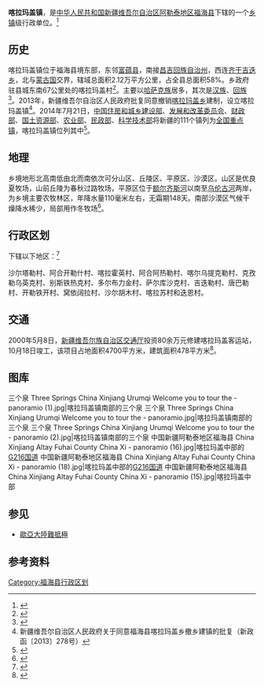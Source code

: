 {{中国乡级行政区
|行政区全称           = 喀拉玛盖镇
|景观照片文件名       = 
|景观照片大小         = 
|景观照片描述         = 
|汉语拼音             =
|其他语言             = 
|其他语言名称         = 
|位置图文件名         =
|位置图描述           = 
<!--以下内容将显示在“概览”栏-->
|上级行政区           = [[福海县|福海县]]
|行政区类别           = [[乡镇|乡镇]]
|行政区划代码         = 65 43 23 203
|行政区划             = 16
|建置时间             = 
|政府驻地             = 
|毗邻行政区           = 
|地理坐标             =
|总面积               = 
|总人口               = 
|总人口年份           = 
|户籍人口             = 
|户籍人口年份         = 
|常住人口             = 
|常住人口年份         = 
|人口密度             = 
|GDP                  = 
|GDP年份              = 
|邮政编码             = 
|电话区号             = 906
|官方网站             = 
|网站名称             = 
|65/43/23/203/000}}

'''喀拉玛盖镇'''，是[[中华人民共和国|中华人民共和国]][[新疆维吾尔自治区|新疆维吾尔自治区]][[阿勒泰地区|阿勒泰地区]][[福海县|福海县]]下辖的一个[[乡镇|乡镇]]级行政单位。<ref>{{PRC admin/ref sgc|{{PRC admin/parent|65/43/23/203/000}}}}</ref>

== 历史==
喀拉玛盖镇位于福海县境东部，东邻[[富蕴县|富蕴县]]，南接[[昌吉回族自治州|昌吉回族自治州]]，西连[[齐干吉迭乡|齐干吉迭乡]]，北与[[蒙古国|蒙古国]]交界，辖域总面积2.12万平方公里，占全县总面积58%。乡政府驻县城东南67公里处的喀拉玛盖村<ref>{{Cite book|title=福海年鉴 2001 创刊号|last=福海县史志编纂委员会办公室编|publisher=乌鲁木齐：[[新疆人民出版社|新疆人民出版社]]|year=2001.10|isbn=7-228-06729-0|pages=77-78}}</ref>。主要以[[哈萨克族|哈萨克族]]居多，其次是[[汉族|汉族]]、[[回族|回族]]<ref>{{Cite book|title=福海年鉴 2002 总第2部|last=崔先立主编；福海县史志编纂委员会办公室编|publisher=乌鲁木齐：新疆人民出版社|year=2002.12|isbn=7-228-07711-3|pages=179-180}}</ref>。2013年，新疆维吾尔自治区人民政府批复同意撤销[[喀拉玛盖乡|喀拉玛盖乡]]建制，设立喀拉玛盖镇<ref>新疆维吾尔自治区人民政府关于同意福海县喀拉玛盖乡撤乡建镇的批复（新政函〔2013〕278号）</ref>。2014年7月21日，[[中华人民共和国住房和城乡建设部|中国住房和城乡建设部]]、[[中华人民共和国国家发展和改革委员会|发展和改革委员会]]、[[中华人民共和国财政部|财政部]]、[[中华人民共和国国土资源部|国土资源部]]、[[中华人民共和国农业部|农业部]]、[[中华人民共和国民政部|民政部]]、[[中华人民共和国科学技术部|科学技术部]]将新疆的111个镇列为[[全国重点镇|全国重点镇]]，喀拉玛盖镇位列其中<ref>{{Cite book|title=新疆年鉴 2015年|last=新疆维吾尔自治区地方志编纂委员会编|publisher=新疆年鉴社|year=2015.12|pages=216}}</ref>。


== 地理 ==
乡境地形北高南低由北而南依次可分山区、丘陵区、平原区、沙漠区。山区是优良夏牧场，山前丘陵为春秋过路牧场，平原区位于[[额尔齐斯河|额尔齐斯河]]以南至[[乌伦古河|乌伦古河]]两岸，为乡境主要农牧林区，年降水量110毫米左右，无霜期148天。南部沙漠区气候干燥降水稀少，局部用作冬牧场<ref name=f1>{{Cite book|title=福海县志|last=[[崔先立|崔先立]]主编；福海县史志编纂委员会编|publisher=乌鲁木齐：[[新疆人民出版社|新疆人民出版社]]|year=2003.07|isbn=7-228-08024-6|pages=64}}</ref>。

== 行政区划 ==

{{PAGENAMEBASE}}下辖以下地区：<ref>{{PRC admin/ref sgc|65/43/23/203/000}}</ref>

沙尔塔勒村、阿合开勒什村、喀拉霍英村、阿合阿热勒村、喀尔乌提克勒村、克孜勒乌英克村、别斯铁热克村、多尔布力金村、萨尔库沙克村、吉迭勒村、唐巴勒村、开勒铁开村、窝依阔拉村、沙尔胡木村、喀拉苏村和迭恩村。

== 交通 ==
2000年5月8日，[[新疆维吾尔族自治区交通厅|新疆维吾尔族自治区交通厅]]投资80余万元修建喀拉玛盖客运站，10月18日竣工，该项目占地面积4700平方米，建筑面积478平方米<ref>{{Cite book|title=福海年鉴 2001 创刊号|last=福海县史志编纂委员会办公室编|publisher=乌鲁木齐：新疆人民出版社|year=2001.10|isbn=7-228-06729-0|pages=7194}}</ref>。

== 图库 ==
<gallery mode="packed-overlay" heights="140">
三个泉 Three Springs China Xinjiang Urumqi Welcome you to tour the - panoramio (1).jpg|喀拉玛盖镇南部的三个泉
三个泉 Three Springs China Xinjiang Urumqi Welcome you to tour the - panoramio.jpg|喀拉玛盖镇南部的三个泉
三个泉 Three Springs China Xinjiang Urumqi Welcome you to tour the - panoramio (2).jpg|喀拉玛盖镇南部的三个泉
中国新疆阿勒泰地区福海县 China Xinjiang Altay Fuhai County China Xi - panoramio (16).jpg|喀拉玛盖中部的[[216国道|G216国道]]
中国新疆阿勒泰地区福海县 China Xinjiang Altay Fuhai County China Xi - panoramio (18).jpg|喀拉玛盖中部的[[216国道|G216国道]]
中国新疆阿勒泰地区福海县 China Xinjiang Altay Fuhai County China Xi - panoramio (15).jpg|喀拉玛盖中部
</gallery>

== 参见 ==
*[[歐亞大陸難抵極|歐亞大陸難抵極]]

== 参考资料 ==
{{reflist}}
{{阿勒泰地区行政区划}}
{{新疆维吾尔自治区阿勒泰地区福海县行政区划}}

[[Category:福海县行政区划|Category:福海县行政区划]]